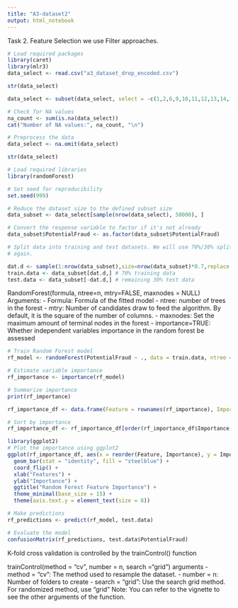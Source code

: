 ```yaml
---
title: "A3-dataset2"
output: html_notebook
---
```


Task 2. Feature Selection
we use Filter approaches.

```r
# Load required packages
library(caret)
library(mlr3)
data_select <- read.csv("a3_dataset_drop_encoded.csv")
```

```r
str(data_select)
```


```r
data_select <- subset(data_select, select = -c(1,2,6,9,10,11,12,13,14,15,16,17,18,23))

```
```r
# Check for NA values
na_count <- sum(is.na(data_select))
cat("Number of NA values:", na_count, "\n")
```

```r
# Preprocess the data
data_select <- na.omit(data_select)
```

```r
str(data_select)
```



```r
# Load required libraries
library(randomForest)

# Set seed for reproducibility
set.seed(999)

# Reduce the dataset size to the defined subset size
data_subset <- data_select[sample(nrow(data_select), 50000), ]

# Convert the response variable to factor if it's not already
data_subset$PotentialFraud <- as.factor(data_subset$PotentialFraud)
```

```r
# Split data into training and test datasets. We will use 70%/30% split
# again.

dat.d <- sample(1:nrow(data_subset),size=nrow(data_subset)*0.7,replace = FALSE) #random selection of 70% data.
train.data <- data_subset[dat.d,] # 70% training data
test.data <- data_subset[-dat.d,] # remaining 30% test data
```

RandomForest(formula, ntree=n, mtry=FALSE, maxnodes = NULL)
Arguments:
- Formula: Formula of the fitted model
- ntree: number of trees in the forest
- mtry: Number of candidates draw to feed the algorithm. By default, it is the square of the number of columns.
- maxnodes: Set the maximum amount of terminal nodes in the forest
- importance=TRUE: Whether independent variables importance in the random forest be assessed

```r


# Train Random Forest model
rf_model <- randomForest(PotentialFraud ~ ., data = train.data, ntree = 100)

# Estimate variable importance
rf_importance <- importance(rf_model)

# Summarize importance
print(rf_importance)
```


```r
rf_importance_df <- data.frame(Feature = rownames(rf_importance), Importance = rf_importance[, 1])

# Sort by importance
rf_importance_df <- rf_importance_df[order(rf_importance_df$Importance, decreasing = TRUE), ]

```


```r
library(ggplot2)
# Plot the importance using ggplot2
ggplot(rf_importance_df, aes(x = reorder(Feature, Importance), y = Importance)) +
  geom_bar(stat = "identity", fill = "steelblue") +
  coord_flip() +
  xlab("Features") +
  ylab("Importance") +
  ggtitle("Random Forest Feature Importance") +
  theme_minimal(base_size = 15) +
  theme(axis.text.y = element_text(size = 8))
```


```r
# Make predictions
rf_predictions <- predict(rf_model, test.data)

# Evaluate the model
confusionMatrix(rf_predictions, test.data$PotentialFraud)
```


K-fold cross validation is controlled by the trainControl() function

trainControl(method = "cv", number = n, search ="grid")
arguments
- method = "cv": The method used to resample the dataset. 
- number = n: Number of folders to create
- search = "grid": Use the search grid method. For randomized method, use "grid"
Note: You can refer to the vignette to see the other arguments of the function.





